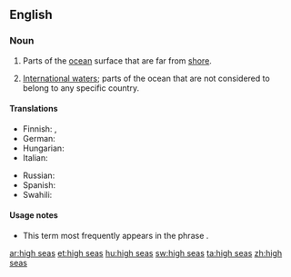 ==English==

===Noun===
{{head|en|plural|head=[[high]] [[seas]]}} {{pluralonly}}

# {{nautical}} Parts of the [[ocean]] surface that are far from [[shore]].
# {{context|specifically}} [[international waters|International waters]]; parts of the ocean that are not considered to belong to any specific country.

====Translations====
{{trans-top|parts of ocean far from shore}}
* Finnish: {{t+|fi|avomeri}}, {{t-|fi|ulkomeri}}
* German: {{t|de|Hochsee|f}}
* Hungarian: {{t|hu|nyílt tenger}}
* Italian: {{t|it|alto mare|m}}
{{trans-mid}}
* Russian: {{t-|ru|открытое море|n|tr=otkrýtnoje móre}}
* Spanish: {{t|es|alta mar|f}}
* Swahili: {{t+|sw|majimakuu|xs=Swahili}}
{{trans-bottom}}

{{trans-see|international waters}}

====Usage notes====
* This term most frequently appears in the phrase {{term||on the high seas}}.

[[ar:high seas]]
[[et:high seas]]
[[hu:high seas]]
[[sw:high seas]]
[[ta:high seas]]
[[zh:high seas]]